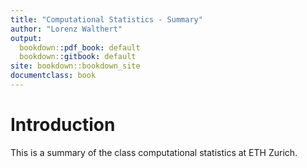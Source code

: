 ```yaml
---
title: "Computational Statistics - Summary"
author: "Lorenz Walthert"
output:
  bookdown::pdf_book: default
  bookdown::gitbook: default
site: bookdown::bookdown_site
documentclass: book
---
```


# Introduction

This is a summary of the class computational statistics at ETH Zurich.
